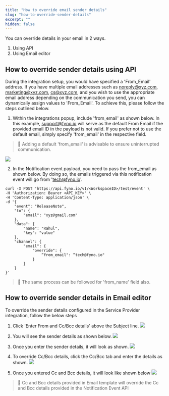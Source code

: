 ```yaml
---
title: "How to override email sender details"
slug: "how-to-override-sender-details"
excerpt: ""
hidden: false
---
```


You can override details in your email in 2 ways.

1. Using API
2. Using Email editor

## How to override sender details using API

During the integration setup, you would have specified a 'From_Email' address. If you have multiple email addresses such as [noreply@xyz.com](mailto:noreply@xyz.com), [marketing@xyz.com](mailto:marketing@xyz.com), [cs@xyz.com](mailto:cs@xyz.com), and you wish to use the appropriate email address depending on the communication you send, you can dynamically assign values to 'From_Email'. To achieve this, please follow the steps outlined below.

1. Within the integrations popup, include 'from_email' as shown below. In this example, [support@fyno.io](mailto:support@fyno.io) will serve as the default From Email if the provided email ID in the payload is not valid. If you prefer not to use the default email, simply specify 'from_email' in the respective field.

> 📘 Adding a default 'from_email' is advisable to ensure uninterrupted communication.

![](/images/f113aab-Email_Integration_From.png)

2. In the Notification event payload, you need to pass the from_email as shown below. By doing so, the emails triggered via this notification event will go from '[tech@fyno.io](mailto:tech@fyno.io)'.

```Text cURL
curl -X POST 'https://api.fyno.io/v1/<WorkspaceID>/test/event' \
-H 'Authorization: Bearer <API_KEY>' \
-H 'Content-Type: application/json' \
-d '{
    "event": "ReleaseNote",
    "to": {
        "email": "xyz@gmail.com"
    },
    "data": {
        "name": "Rahul",
        "key": "value"
    },
    "channel": {
        "email": {
            "override": {
                “from_email": “tech@fyno.io"
            }
        }
    }
}'
```

> 📘 The same process can be followed for 'from_name' field also.

## How to override sender details in Email editor

To override the sender details configured in the Service Provider integration, follow the below steps

1. Click 'Enter From and Cc/Bcc details' above the Subject line.
   ![](/images/f23a645-sender_details_email.png)

2. You will see the sender details as shown below.
   ![](/images/4691bba-from_email.png)

3. Once you enter the sender details, it will look as shown.
   ![](/images/7bdf36f-from_details_entered.png)

4. To override Cc/Bcc details, click the Cc/Bcc tab and enter the details as shown.
   ![](/images/754967d-ccbcc_details.png)

5. Once you entered Cc and Bcc details, it will look like shown below
   ![](/images/de8ad07-ccbcc_entered.png)

> 📘 Cc and Bcc details provided in Email template will override the Cc and Bcc details provided in the Notification Event API
